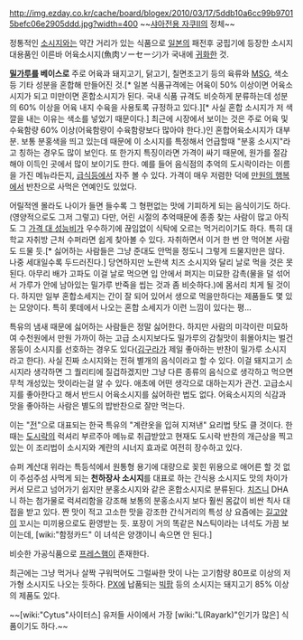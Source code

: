 http://img.ezday.co.kr/cache/board/blogex/2010/03/17/5ddb10a6cc99b97015befc06e2905ddd.jpg?width=400
~~[[샤아전용 자쿠II]]의 정체~~

정통적인 [[소시지]]와는 약간 거리가 있는 식품으로 [[일본]]의 패전후 궁핍기에 등장한 소시지 대용품인 이른바 어육소시지(魚肉ソーセージ)가 국내에 [[귀화]]한 것. 

'''[[밀가루]]를 베이스로''' 주로 어육과 돼지고기, 닭고기, 칠면조고기 등의 육류와 [[MSG]], 색소 등 기타 성분을 혼합해 만들어진 것.[* 일본 식품규격에는 어육이 50% 이상이면 어육소시지가 되고 미만이면 혼합소시지가 된다. 국내 식품 규격도 비슷하게 분류하는데 성분의 60% 이상을 어육 내지 수육을 사용토록 규정하고 있다.][* 사실 혼합 소시지가 저 색깔을 내는 이유는 색소를 넣었기 때문이다.] 최근에 시장에서 보이는 것은 주로 어육 및 수육함량 60% 이상(어육함량이 수육함량보다 많아야 한다.)인 혼합어육소시지가 대부분. 보통 분홍색을 띄고 있는데 때문에 이 소시지를 특정해서 언급할때 "분홍 소시지"라고 칭하는 경우도 많이 보인다. 또 한가지 특징이라면 가격이 싸기 때문에, 원가를 절감해야 이득인 곳에서 많이 보이기도 한다. 예를 들어 음식점의 추억의 도시락이라는 이름을 가진 메뉴라든지, [[급식]]등에서 자주 볼 수 있다. 가격이 매우 저렴한 덕에 [[만원의 행복]]에서 반찬으로 사먹은 연예인도 있었다.

어릴적엔 몰라도 나이가 들면 들수록 그 형편없는 맛에 기피하게 되는 음식이기도 하다.(영양적으로도 그저 그렇고) 다만, 어린 시절의 추억때문에 종종 찾는 사람이 많고 아직도 그 [[가격 대 성능비]]가 우수하기에 끊임없이 식탁에 오르는 먹거리이기도 하다. 특히 대학교 자취방 근처 수퍼라면 쉽게 찾아볼 수 있다. 자취하면서 이거 한 번 안 먹어본 사람도 드물 듯.[* 싫어하는 사람들은 그냥 준대도 안먹을 정도니 그렇게 드물지만은 않다. 나중 세대일수록 두드러진다.] 당연하지만 노란색 치즈 소시지와 달리 날로 먹을 것은 못 된다. 아무리 배가 고파도 이걸 날로 먹으면 입 안에서 퍼지는 미묘한 감촉(물을 덜 섞어서 가루가 안에 남아있는 밀가루 반죽을 씹는 것과 좀 비슷하다.)에 몸서리 치게 될 것이다. 하지만 일부 혼합소세지는 간이 잘 되어 있어서 생으로 먹을만하다는 제품들도 몇 있는 모양이다. 특히 롯데에서 나오는 혼합 소세지가 이런 느낌이 있다는 평...

특유의 냄새 때문에 싫어하는 사람들은 정말 싫어한다. 하지만 사람의 미각이란 미묘하여 수천원에서 만원 가까이 하는 고급 소시지보다도 밀가루의 감칠맛이 휘몰아치는 벌건 몽둥이 소시지를 선호하는 경우도 있다([[김구라]]가 제일 좋아하는 반찬이 밀가루 소시지라고 한다). 사실 진짜 소시지와는 전혀 별개의 음식이라고 할 수 있다. 이걸 돼지고기 소시지라 생각하면 그 퀄리티에 질겁하겠지만 그냥 다른 종류의 음식으로 생각하고 먹으면 무척 개성있는 맛이라는걸 알 수 있다. 애초에 어떤 생각으로 대하는지가 관건. 고급소시지를 좋아한다고 해서 반드시 어육소시지를 싫어하란 법도 없다. 어육소시지의 식감과 맛을 좋아하는 사람은 별도의 밥반찬으로 잘만 먹는다.

이는 "[[전]]"으로 대표되는 한국 특유의 "계란옷을 입혀 지져낸" 요리법 탓도 클 것이다. 한때는 [[도시락]]의 럭셔리 부르주아 메뉴로 취급받았고 현재도 도시락 반찬의 개근상을 찍고있는 이 조리법이 소시지와 계란의 시너지 효과로 여전히 장수하고 있다.

슈퍼 계산대 위라는 특등석에서 원통형 용기에 대량으로 꽂힌 위용으로 애어른 할 것 없이 주섬주섬 사먹게 되는 '''천하장사 소시지'''를 대표로 하는 간식용 소시지도 맛의 차이가 커서 모르고 넘어가기 쉽지만 분홍소시지와 같은 혼합소시지로 분류된다. [[치즈]]니 DHA니 하는 첨가물로 럭셔리함을 강조해 보통의 분홍소시지 보다 훨씬 몸값이 비싼 칙사 대접을 받고 있다. 짠 맛이 적고 고소한 맛을 강조한 간식거리의 특성 상 요즘에는 [[길고양이]] 꼬시는 미끼용으로도 환영받는 듯. 포장이 거의 똑같은 N스틱이라는 녀석도 가끔 보이는데, [wiki:"함정카드" 이 녀석은 양갱이니 속으면 안 된다.]

비슷한 가공식품으로 [[프레스햄]]이 존재한다. 

최근에는 그냥 먹거나 살짝 구워먹어도 그럴싸한 맛이 나는 고기함량 80프로 이상의 저가형 소시지도 나오는 듯하다. [[PX]]에 납품되는 [[빅팜]] 등의 소시지는 돼지고기 85% 이상의 제품도 있다.

~~[wiki:"Cytus"사이터스] 유저들 사이에서 가장 [wiki:"L(Rayark)"인기가 많은] 식품이기도 하다.~~

